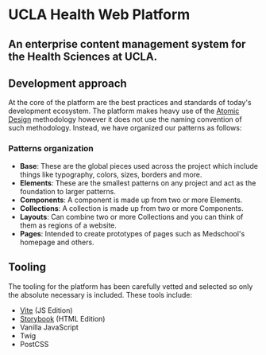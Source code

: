 
<Meta title="Getting started/Intro" />

# UCLA Health Web Platform

## An enterprise content management system for the Health Sciences at UCLA.

## Development approach

At the core of the platform are the best practices and standards of today's development ecosystem.
The platform makes heavy use of the [Atomic Design](https://atomicdesign.bradfrost.com/table-of-contents/) methodology however it does not use the naming convention of such methodology. Instead, we have organized our patterns as follows:

### Patterns organization

* **Base**: These are the global pieces used across the project which include things like typography, colors, sizes, borders and more.
* **Elements**: These are the smallest patterns on any project and act as the foundation to larger patterns.
* **Components**: A component is made up from two or more Elements.
* **Collections**: A collection is made up from two or more Components.
* **Layouts**: Can combine two or more Collections and you can think of them as regions of a website.
* **Pages**: Intended to create prototypes of pages such as Medschool's homepage and others.

## Tooling
The tooling for the platform has been carefully vetted and selected so only the absolute necessary is included. These tools include:

* [Vite](https://vite.dev/) (JS Edition)
* [Storybook](https://storybook.js.org/) (HTML Edition)
* Vanilla JavaScript
* Twig
* PostCSS
